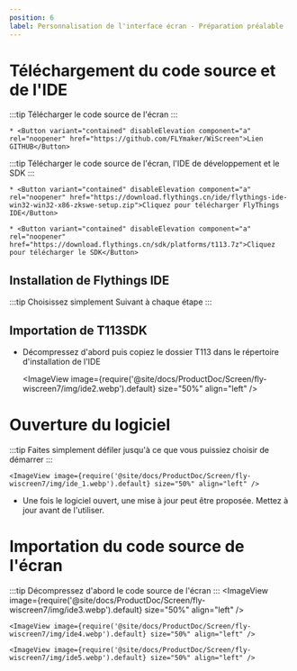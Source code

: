 ```yaml
---
position: 6
label: Personnalisation de l'interface écran - Préparation préalable
---
```


# Téléchargement du code source et de l'IDE


:::tip
Télécharger le code source de l'écran
:::

    * <Button variant="contained" disableElevation component="a" rel="noopener" href="https://github.com/FLYmaker/WiScreen">Lien GITHUB</Button>

:::tip
Télécharger le code source de l'écran, l'IDE de développement et le SDK
:::

    * <Button variant="contained" disableElevation component="a" rel="noopener" href="https://download.flythings.cn/ide/flythings-ide-win32-win32-x86-zkswe-setup.zip">Cliquez pour télécharger FlyThings IDE</Button>

    * <Button variant="contained" disableElevation component="a" rel="noopener" href="https://download.flythings.cn/sdk/platforms/t113.7z">Cliquez pour télécharger le SDK</Button>


## Installation de Flythings IDE

:::tip
Choisissez simplement Suivant à chaque étape
:::

## Importation de T113SDK
* Décompressez d'abord puis copiez le dossier T113 dans le répertoire d'installation de l'IDE

    <ImageView image={require('@site/docs/ProductDoc/Screen/fly-wiscreen7/img/ide2.webp').default} size="50%" align="left" />



# Ouverture du logiciel

:::tip
Faites simplement défiler jusqu'à ce que vous puissiez choisir de démarrer
:::

    <ImageView image={require('@site/docs/ProductDoc/Screen/fly-wiscreen7/img/ide_1.webp').default} size="50%" align="left" />

* Une fois le logiciel ouvert, une mise à jour peut être proposée. Mettez à jour avant de l'utiliser.

# Importation du code source de l'écran

:::tip
Décompressez d'abord le code source de l'écran
:::
    <ImageView image={require('@site/docs/ProductDoc/Screen/fly-wiscreen7/img/ide3.webp').default} size="50%" align="left" />

    <ImageView image={require('@site/docs/ProductDoc/Screen/fly-wiscreen7/img/ide4.webp').default} size="50%" align="left" />

    <ImageView image={require('@site/docs/ProductDoc/Screen/fly-wiscreen7/img/ide5.webp').default} size="50%" align="left" />

